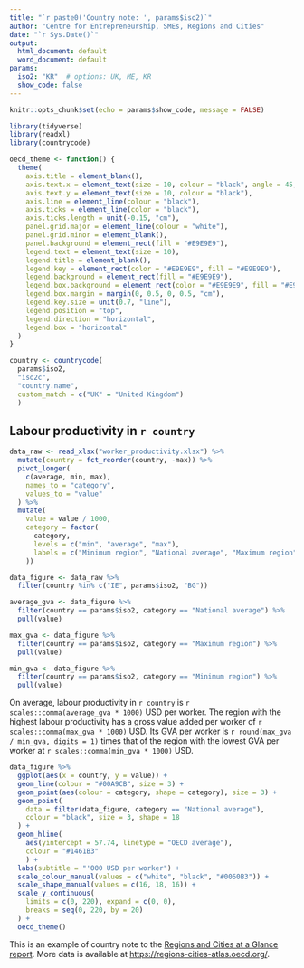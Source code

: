 ```yaml
---
title: "`r paste0('Country note: ', params$iso2)`"
author: "Centre for Entrepreneurship, SMEs, Regions and Cities"
date: "`r Sys.Date()`"
output:
  html_document: default
  word_document: default
params:
  iso2: "KR"  # options: UK, ME, KR 
  show_code: false
---
```


```r
knitr::opts_chunk$set(echo = params$show_code, message = FALSE)
```

```r
library(tidyverse)
library(readxl)
library(countrycode)
```

```r
oecd_theme <- function() {
  theme(
    axis.title = element_blank(),
    axis.text.x = element_text(size = 10, colour = "black", angle = 45, hjust = 1),
    axis.text.y = element_text(size = 10, colour = "black"),
    axis.line = element_line(colour = "black"),
    axis.ticks = element_line(color = "black"),
    axis.ticks.length = unit(-0.15, "cm"),
    panel.grid.major = element_line(colour = "white"),
    panel.grid.minor = element_blank(),
    panel.background = element_rect(fill = "#E9E9E9"),
    legend.text = element_text(size = 10),
    legend.title = element_blank(),
    legend.key = element_rect(color = "#E9E9E9", fill = "#E9E9E9"),
    legend.background = element_rect(fill = "#E9E9E9"),
    legend.box.background = element_rect(color = "#E9E9E9", fill = "#E9E9E9"),
    legend.box.margin = margin(0, 0.5, 0, 0.5, "cm"),
    legend.key.size = unit(0.7, "line"),
    legend.position = "top",
    legend.direction = "horizontal",
    legend.box = "horizontal"
  )
}
```

```r
country <- countrycode(
  params$iso2, 
  "iso2c", 
  "country.name", 
  custom_match = c("UK" = "United Kingdom")
  )
```


## Labour productivity in `r country`

```r
data_raw <- read_xlsx("worker_productivity.xlsx") %>% 
  mutate(country = fct_reorder(country, -max)) %>%
  pivot_longer(
    c(average, min, max),
    names_to = "category",
    values_to = "value"
  ) %>%
  mutate(
    value = value / 1000,
    category = factor(
      category,
      levels = c("min", "average", "max"),
      labels = c("Minimum region", "National average", "Maximum region")
    ))

data_figure <- data_raw %>%
  filter(country %in% c("IE", params$iso2, "BG"))
```

```r
average_gva <- data_figure %>% 
  filter(country == params$iso2, category == "National average") %>% 
  pull(value)

max_gva <- data_figure %>% 
  filter(country == params$iso2, category == "Maximum region") %>% 
  pull(value)

min_gva <- data_figure %>% 
  filter(country == params$iso2, category == "Minimum region") %>% 
  pull(value)
```

On average, labour productivity in `r country` is `r scales::comma(average_gva * 1000)` USD per worker. The region with the highest labour productivity has a gross value added per worker of `r scales::comma(max_gva * 1000)` USD. Its GVA per worker is `r round(max_gva / min_gva, digits = 1)` times that of the region with the lowest GVA per worker at `r scales::comma(min_gva * 1000)` USD. 

```r
data_figure %>%
  ggplot(aes(x = country, y = value)) +
  geom_line(colour = "#00A9CB", size = 3) +
  geom_point(aes(colour = category, shape = category), size = 3) +
  geom_point(
    data = filter(data_figure, category == "National average"),
    colour = "black", size = 3, shape = 18
  ) +
  geom_hline(
    aes(yintercept = 57.74, linetype = "OECD average"),
    colour = "#1461B3"
    ) +
  labs(subtitle = "'000 USD per worker") +
  scale_colour_manual(values = c("white", "black", "#0060B3")) +
  scale_shape_manual(values = c(16, 18, 16)) +
  scale_y_continuous(
    limits = c(0, 220), expand = c(0, 0),
    breaks = seq(0, 220, by = 20)
  ) +
  oecd_theme()
```

This is an example of country note to the [Regions and Cities at a Glance report](https://www.oecd.org/cfe/oecd-regions-and-cities-at-a-glance-26173212.htm). More data is available at <https://regions-cities-atlas.oecd.org/>.
